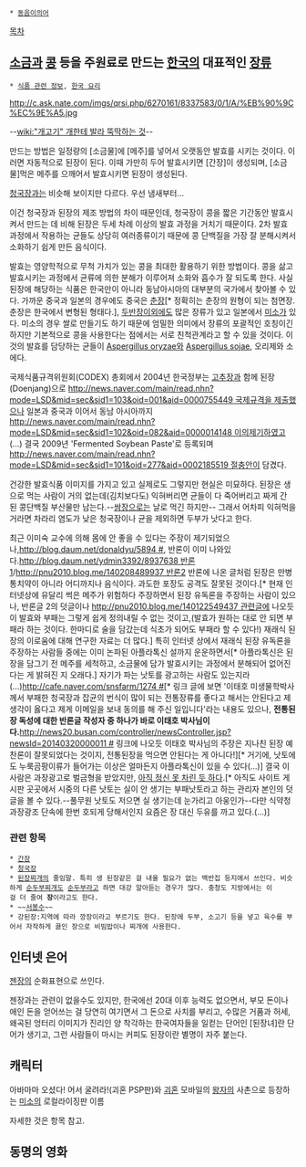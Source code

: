  * [[동음이의어]]

[[목차]]
== [[소금]]과 [[콩]] 등을 주원료로 만드는 [[한국]]의 대표적인 [[장]]류 ==
 * [[식품 관련 정보]], [[한국 요리]]

http://c.ask.nate.com/imgs/qrsi.php/6270161/8337583/0/1/A/%EB%90%9C%EC%9E%A5.jpg

--[[wiki:"개고기" 개한테 발라 뚝딱하는 것]]--

만드는 방법은 일정량의 [소금물]에 [메주]를 넣어서 오랫동안 발효를 시키는 것이다. 이러면 자동적으로 된장이 된다. 이때 가만히 두어 발효시키면 [간장]이 생성되며, [소금물]먹은 메주를 으깨어서 발효시키면 된장이 생성된다. 

[[청국장]]과는 비슷해 보이지만 다르다. 우선 냄새부터…

이건 청국장과 된장의 제조 방법의 차이 때문인데, 청국장이 콩을 짧은 기간동안 발효시켜서 만드는 데 비해 된장은 두세 차례 이상의 발효 과정을 거치기 때문이다. 2차 발효 과정에서 작용하는 균들도 상당히 여러종류이기 때문에 콩 단백질을 가장 잘 분해시켜서 소화하기 쉽게 만든 음식이다.

발효는 영양학적으로 무척 가치가 있는 콩을 최대한 활용하기 위한 방법이다. 콩을 삶고 발효시키는 과정에서 균류에 의한 분해가 이루어져 소화와 흡수가 잘 되도록 한다. 사실 된장에 해당하는 식품은 한국만이 아니라 동남아시아의 대부분의 국가에서 찾아볼 수 있다. 가까운 중국과 일본의 경우에도 중국은 [[춘장]][* 정확히는 춘장의 원형이 되는 첨면장. 춘장은 한국에서 변형된 형태다.], [[두반장]]이외에도 많은 장류가 있고 일본에서 [[미소]]가 있다. 미소의 경우 쌀로 만들기도 하기 때문에 엄밀한 의미에서 장류의 포괄적인 호칭이긴 하지만 기본적으로 콩을 사용한다는 점에서는 서로 친척관계라고 할 수 있을 것이다. 이것의 발효를 담당하는 균들이 [[Aspergillus oryzae]]와 [[Aspergillus sojae]], 오리제와 소에다.

국제식품규격위원회(CODEX) 총회에서 2004년 한국정부는 [[고추장]]과 함께 된장(Doenjang)으로 [[http://news.naver.com/main/read.nhn?mode=LSD&mid=sec&sid1=103&oid=001&aid=0000755449 국제규격을 제출]]했으나 일본과 중국과 이어서 동남 아시아까지 [[http://news.naver.com/main/read.nhn?mode=LSD&mid=sec&sid1=102&oid=082&aid=0000014148 이의제기]]하였고(...) 결국 2009년 'Fermented Soybean Paste'로 등록되며 [[http://news.naver.com/main/read.nhn?mode=LSD&mid=sec&sid1=101&oid=277&aid=0002185519 절충안]]이 담겼다. 

건강한 발효식품 이미지를 가지고 있고 실제로도 그렇지만 현실은 미묘하다. 된장은 생으로 먹는 사람이 거의 없는데(김치보다도) 익혀버리면 균들이 다 죽어버리고 짜게 간 된 콩단백질 부산물만 남는다.--[[쌈장]]으로는 날로 먹긴 하지만-- 그래서 어차피 익혀먹을 거라면 차라리 염도가 낮은 청국장이나 균을 제외하면 두부가 낫다고 한다.

최근 이미숙 교수에 의해 몸에 안 좋을 수 있다는 주장이 제기되었으나,[[http://blog.daum.net/donaldyu/5894 #]], 반론이 이미 나와있다.[[http://blog.daum.net/ydmin3392/8937638 반론1]]/[[http://pnu2010.blog.me/140208489937 반론2]] 반론에 나온 글처럼 된장은 만병통치약이 아니라 어디까지나 음식이다. 과도한 포장도 공격도 잘못된 것이다.[* 현재 인터넷상에 유달리 썩은 메주가 위험하다 주장하면서 된장 유독론을 주장하는 사람이 있으나, 반론글 2의 덧글이나 [[http://pnu2010.blog.me/140122549437 관련글]]에 나오듯이 발효와 부패는 그렇게 쉽게 정의내릴 수 없는 것이고,(발효가 원하는 대로 안 되면 부패라 하는 것이다. 한마디로 술을 담갔는데 식초가 되어도 부패라 할 수 있다!) 재래식 된장의 이로움에 대해 연구한 자료는 더 많다.] 특히 인터넷 상에서 재래식 된장 유독론을 주장하는 사람들 중에는 이미 논파된 아플라톡신 설까지 운운하면서[* 아플라톡신은 된장을 담그기 전 메주를 세척하고, 소금물에 담가 발효시키는 과정에서 분해되어 없어진다는 게 밝혀진 지 오래다.] 자기가 파는 낫토를 광고하는 사람도 있는지라(...)[[http://cafe.naver.com/snsfarm/1274 #]][* 링크 글에 보면 '이태호 미생물학박사께서 부패한 청국장과 잡균의 번식이 많이 되는 전통장류를 좋다고 해서는 안된다고 제 생각이 옳다고 제게 이메일을 보내 동의를 해 주신 일입니다'라는 내용도 있으나, '''전통된장 독성에 대한 반론글 작성자 중 하나가 바로 이태호 박사님이다.'''[[http://news20.busan.com/controller/newsController.jsp?newsId=20140320000011 #]] 링크에 나오듯 이태호 박사님의 주장은 지나친 된장 예찬론이 잘못되었다는 것이지, 전통된장을 먹으면 안된다는 게 아니다!][* 거기에, 낫토에도 누룩곰팡이류가 들어가는 이상은 얼마든지 아플라톡신이 있을 수 있다(...)] 결국 이 사람은 과장광고로 벌금형을 받았지만, [http://www.nattokinase.co.kr/bbs/board.php?bo_table=gonggi&wr_id=5 아직 정신 못 차린 듯 하다].[* 아직도 사이트 게시판 곳곳에서 시중의 다른 낫토는 실이 안 생기는 부패낫토라고 하는 관리자 본인의 덧글을 볼 수 있다.--풀무원 낫토도 저으면 실 생기는데 눈가리고 아웅인가--다만 식약청 과장광조 단속에 한번 호되게 당해서인지 요즘은 장 대신 두유를 까고 있다.(...)]

=== 관련 항목 ===
 * [[간장]]
 * [[청국장]]
 * [[된장찌개]]의 줄임말. 특히 생 된장같은 걸 내올 필요가 없는 백반집 등지에서 쓰인다. 비슷하게 [[순두부찌개]]도 [[순두부]]라고 하면 대강 알아듣는 경우가 많다. 충청도 지방에서는 이걸 더 줄여 '''장'''이라고도 한다.
 * ~~[[서봉수]]~~
 * 강된장:지역에 따라 깡장이라고 부르기도 한다. 된장에 두부, 소고기 등을 넣고 육수를 부어서 자작하게 끓인 장으로 비빔밥이나 찌개에 사용한다.
== 인터넷 은어 ==
[[젠장]]의 순화표현으로 쓰인다.

젠장과는 관련이 없을수도 있지만, 한국에선 20대 이후 능력도 없으면서, 부모 돈이나 애인 돈을 얻어쓰는 걸 당연히 여기면서 그 돈으로 사치를 부리고, 수많은 거품과 허세, 왜곡된 엉터리 이미지가 진리인 양 착각하는 한국여자들을 일컫는 단어인 [된장녀]란 단어가 생기고, 그런 사람들이 마시는 커피도 된장이란 별명이 자주 붙는다.
== 캐릭터 ==
아바마마 오셨다! 어서 굴려라!(괴혼 PSP판)와 [[괴혼]] 모바일의 [[왕자]]의 사촌으로 등장하는 [[미소]]의 로컬라이징판 이름

자세한 것은 항목 참고. 

== 동명의 영화 ==
